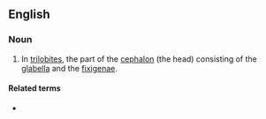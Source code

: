 ==English==

===Noun===
{{en-noun}}

# {{lb|en|anatomy}} In [[trilobite]]s, the part of the [[cephalon]] (the head) consisting of the [[glabella]] and the [[fixigena]]e.

====Related terms====
* {{l|en|cranium}}